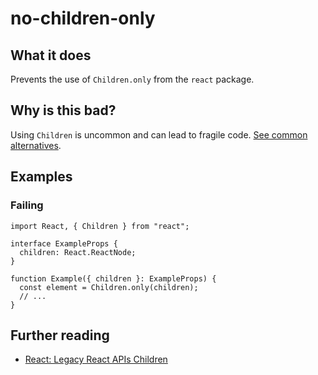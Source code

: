 # no-children-only

## What it does

Prevents the use of `Children.only` from the `react` package.

## Why is this bad?

Using `Children` is uncommon and can lead to fragile code. [See common alternatives](https://react.dev/reference/react/Children#alternatives).

## Examples

### Failing

```tsx
import React, { Children } from "react";

interface ExampleProps {
  children: React.ReactNode;
}

function Example({ children }: ExampleProps) {
  const element = Children.only(children);
  // ...
}
```

## Further reading

- [React: Legacy React APIs Children](https://react.dev/reference/react/Children)
